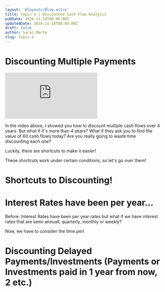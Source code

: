 ```yaml
---
layout: '@layouts/Blog.astro'
title: Topic 4 | Discounted Cash Flow Analysis  
pubDate: 2024-11-18T00:00:00Z 
updatedDate: 2024-11-18T00:00:00Z 
draft: false
author: Sarai Marte
slug: topic-4
---
```


# Discounting Multiple Payments

<iframe src="https://www.youtube.com/embed/eRa5skdBc9Q?si=3Opt6zWTcANsR7hi" title="YouTube video player" frameborder="0" allow="accelerometer; autoplay; clipboard-write; encrypted-media; gyroscope; picture-in-picture; web-share" referrerpolicy="strict-origin-when-cross-origin" allowfullscreen></iframe>

In the video above, I showed you how to discount multiple cash flows over 4 years. But what if it's more than 4 years? What if they ask you to find the value of 60 cash flows today? Are you really going to waste time discounting each one?

Luckily, there are shortcuts to make it easier!

These shortcuts work under certain conditions, so let's go over them!
# Shortcuts to Discounting!

# Interest Rates have been per year...

Before: Interest Rates have been per year rates but what if we have interest rates that are semi-annuall, quarterly, monthly or weekly?

Now, we have to consider the time peri

# Discounting Delayed Payments/Investments (Payments or Investments paid in 1 year from now, 2 etc.)

